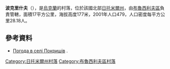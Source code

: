 {{coord|50|14|32|N|29|24|41|E|scale:30000|display=title}}

'''波克里什夫'''（{{lang-uk|Покришів}}），是[[烏克蘭|烏克蘭]]的村落，位於該國北部[[日托米爾州|日托米爾州]]，由[[布魯西利夫區|布魯西利夫區]]負責管轄，面積17平方公里，海拔高度177米，2001年人口479，人口密度每平方公里28.18人。

==參考資料== 
* [http://weather.in.ua/ua/zhitomirskaja/21050 Погода в селі Покришів] {{Wayback|url=http://weather.in.ua/ua/zhitomirskaja/21050 |date=20111219120651 }}.

{{DEFAULTSORT:Покришів}}
[[Category:日托米爾州村落|Category:日托米爾州村落]]
[[Category:布魯西利夫區村落|Category:布魯西利夫區村落]]


{{Zhytomyr-geo-stub}}